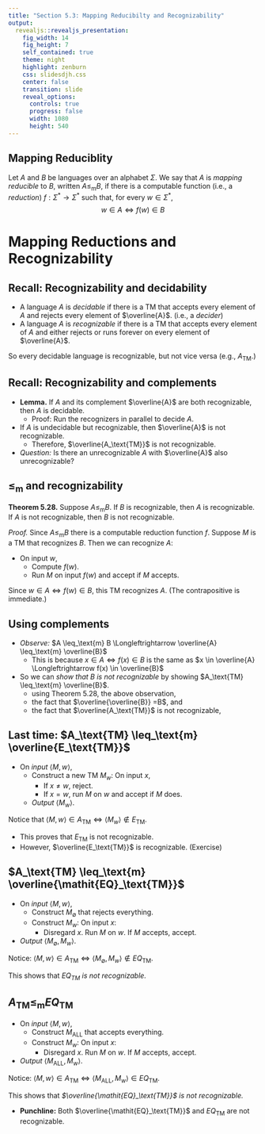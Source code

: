 ```yaml
---
title: "Section 5.3: Mapping Reducibilty and Recognizability"
output: 
  revealjs::revealjs_presentation:
    fig_width: 14 
    fig_height: 7
    self_contained: true
    theme: night
    highlight: zenburn
    css: slidesdjh.css
    center: false
    transition: slide
    reveal_options:
      controls: true
      progress: false
      width: 1080
      height: 540
---
```


## Mapping Reduciblity

Let $A$ and $B$ be languages over an alphabet $\Sigma$. We say that $A$ is *mapping reducible* to $B$, written $A \leq_\text{m} B$, if there is a computable function (i.e., a *reduction*) $f:\Sigma^\ast \longrightarrow \Sigma^\ast$ such that, for every $w \in \Sigma^\ast$, 
$$
w \in A \Longleftrightarrow f(w) \in B
$$

 
# Mapping Reductions and Recognizability

## Recall: Recognizability and decidability

- A language $A$ is *decidable* if there is a TM that accepts every element of $A$ and rejects every element of $\overline{A}$. (i.e., a *decider*)
- A language $A$ is *recognizable* if there is a TM that accepts every element of $A$ and either rejects or runs forever on every element of $\overline{A}$.

So every decidable language is recognizable, but not vice versa (e.g., $A_\text{TM}$.)

## Recall: Recognizability and complements

- **Lemma.** If $A$ and its complement $\overline{A}$ are both recognizable, then $A$ is decidable. 
    - Proof: Run the recognizers in parallel to decide $A$.
- If $A$ is undecidable but recognizable, then $\overline{A}$ is not recognizable.
    - Therefore, $\overline{A_\text{TM}}$ is not recognizable.
- *Question:* Is there an unrecognizable $A$ with $\overline{A}$ also unrecognizable?

## $\leq_\text{m}$ and recognizability

**Theorem 5.28.** Suppose $A \leq_\text{m} B$. If $B$ is recognizable, then $A$ is recognizable. If $A$ is not recognizable, then $B$ is not recognizable.

*Proof.* Since $A \leq_\text{m} B$ there is a computable reduction function $f$. Suppose $M$ is a TM that recognizes $B$. Then we can recognize $A$:

- On input $w$,
    + Compute $f(w)$.
    + Run $M$ on input $f(w)$ and accept if $M$ accepts.
    
Since $w \in A \Longleftrightarrow f(w) \in B$, this TM recognizes $A$. (The contrapositive is immediate.)

## Using complements

- *Observe:* $A \leq_\text{m} B \Longleftrightarrow \overline{A} \leq_\text{m} \overline{B}$
    - This is because $x \in A \Longleftrightarrow f(x) \in B$ is the same as $x \in \overline{A} \Longleftrightarrow f(x) \in \overline{B}$ 
- So we can *show that $B$ is not recognizable* by showing $A_\text{TM} \leq_\text{m} \overline{B}$.
    - using Theorem 5.28, the above observation,
    - the fact that $\overline{\overline{B}} =B$, and
    - the fact that $\overline{A_\text{TM}}$ is not recognizable,

## Last time: $A_\text{TM} \leq_\text{m} \overline{E_\text{TM}}$

- On *input* $\langle M, w\rangle$,
    - Construct a new TM $M_w$: On input $x$,
        + If $x\neq w$, reject.
        + If $x = w$, run $M$ on $w$ and accept if $M$ does.
    - *Output* $\langle M_w \rangle$.

Notice that $\langle M, w\rangle \in A_\text{TM} \Longleftrightarrow \langle M_w \rangle \not\in E_\text{TM}$. 

- This proves that $E_\text{TM}$ is not recognizable. 
- However, $\overline{E_\text{TM}}$ is recognizable. (Exercise)

## $A_\text{TM} \leq_\text{m} \overline{\mathit{EQ}_\text{TM}}$

- On *input* $\langle M, w \rangle$,
    - Construct $M_\emptyset$ that rejects everything.
    - Construct $M_w$: On input $x$:
        - Disregard $x$. Run $M$ on $w$. If $M$ accepts, accept.
- *Output* $\langle M_\emptyset, M_w \rangle$.

Notice: $\langle M, w\rangle \in A_\text{TM} \Longleftrightarrow \langle M_\emptyset, M_w \rangle \not\in \mathit{EQ}_\text{TM}$.

This shows that *$\mathit{EQ}_\text{TM}$ is not recognizable.*

## $A_\text{TM} \leq_\text{m} \mathit{EQ}_\text{TM}$

- On *input* $\langle M, w \rangle$,
    - Construct $M_\text{ALL}$ that accepts everything.
    - Construct $M_w$: On input $x$:
        - Disregard $x$. Run $M$ on $w$. If $M$ accepts, accept.
- *Output* $\langle M_\text{ALL}, M_w \rangle$.

Notice: $\langle M, w\rangle \in A_\text{TM} \Longleftrightarrow \langle M_\text{ALL}, M_w \rangle \in \mathit{EQ}_\text{TM}$.

This shows that *$\overline{\mathit{EQ}_\text{TM}}$ is not recognizable.*

- **Punchline:** Both $\overline{\mathit{EQ}_\text{TM}}$ and $\mathit{EQ}_\text{TM}$ are not recognizable.
